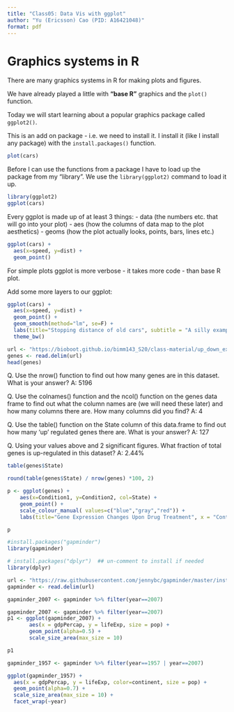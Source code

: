 ```yaml
---
title: "Class05: Data Vis with ggplot"
author: "Yu (Ericsson) Cao (PID: A16421048)"
format: pdf
---
```


# Graphics systems in R

There are many graphics systems in R for making plots and figures.

We have already played a little with **"base R"** graphics and the `plot()` function.

Today we will start learning about a popular graphics package called `ggplot2()`.

This is an add on package - i.e. we need to install it. I install it (like I install any package) with the `install.packages()` function.

```r
plot(cars)
```

Before I can use the functions from a package I have to load up the package from my "library". We use the `library(ggplot2)` command to load it up.

```r
library(ggplot2)
ggplot(cars)
```

Every ggplot is made up of at least 3 things: - data (the numbers etc. that will go into your plot) - aes (how the columns of data map to the plot aesthetics) - geoms (how the plot actually looks, points, bars, lines etc.)

```r
ggplot(cars) +
  aes(x=speed, y=dist) +
  geom_point()
```

For simple plots ggplot is more verbose - it takes more code - than base R plot.

Add some more layers to our ggplot:

```r
ggplot(cars) +
  aes(x=speed, y=dist) +
  geom_point() +
  geom_smooth(method="lm", se=F) +
  labs(title="Stopping distance of old cars", subtitle = "A silly example plot") +
  theme_bw()
```

```r
url <- "https://bioboot.github.io/bimm143_S20/class-material/up_down_expression.txt"
genes <- read.delim(url)
head(genes)
```

Q. Use the nrow() function to find out how many genes are in this dataset. What is your answer? 
A: 5196 

Q. Use the colnames() function and the ncol() function on the genes data frame to find out what the column names are (we will need these later) and how many columns there are. How many columns did you find? 
A: 4 

Q. Use the table() function on the State column of this data.frame to find out how many ‘up’ regulated genes there are. What is your answer? 
A: 127 

Q. Using your values above and 2 significant figures. What fraction of total genes is up-regulated in this dataset? 
A: 2.44%

```r
table(genes$State)

round(table(genes$State) / nrow(genes) *100, 2)
```

```r
p <- ggplot(genes) + 
    aes(x=Condition1, y=Condition2, col=State) +
    geom_point() + 
    scale_colour_manual( values=c("blue","gray","red")) + 
    labs(title="Gene Expression Changes Upon Drug Treatment", x = "Control (no drug)", y = "Drug Treatment") 

p
```

```r
#install.packages("gapminder")
library(gapminder)
```


```r
# install.packages("dplyr")  ## un-comment to install if needed
library(dplyr)

url <- "https://raw.githubusercontent.com/jennybc/gapminder/master/inst/extdata/gapminder.tsv"
gapminder <- read.delim(url)

gapminder_2007 <- gapminder %>% filter(year==2007)
```

```r
gapminder_2007 <- gapminder %>% filter(year==2007)
p1 <- ggplot(gapminder_2007) + 
       aes(x = gdpPercap, y = lifeExp, size = pop) + 
       geom_point(alpha=0.5) +
       scale_size_area(max_size = 10)

p1
```

```r
gapminder_1957 <- gapminder %>% filter(year==1957 | year==2007)

ggplot(gapminder_1957) + 
  aes(x = gdpPercap, y = lifeExp, color=continent, size = pop) +
  geom_point(alpha=0.7) + 
  scale_size_area(max_size = 10) +
  facet_wrap(~year)

```

